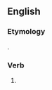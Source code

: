 ==English==

===Etymology===
{{suffix|en|belie|est|nocat=1}}.

===Verb===
{{head|en|verb form}}

# {{en-archaic second-person singular of|belie|lang=en}}